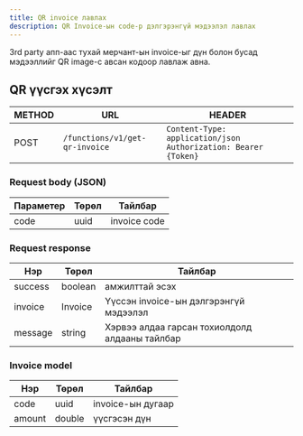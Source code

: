 ```yaml
---
title: QR invoice лавлах
description: QR Invoice-ын code-р дэлгэрэнгүй мэдээлэл лавлах
---
```


3rd party апп-аас тухай мерчант-ын invoice-ыг дүн болон бусад мэдээллийг QR image-с авсан кодоор лавлаж авна.

## QR үүсгэх хүсэлт

| METHOD | URL                            | HEADER                                                           |
| ------ | ------------------------------ | ---------------------------------------------------------------- |
| POST   | `/functions/v1/get-qr-invoice` | `Content-Type: application/json` `Authorization: Bearer {Token}` |

### Request body (JSON)

| Параметер | Төрөл | Тайлбар      |
| --------- | ----- | ------------ |
| code      | uuid  | invoice code |

### Request response

| Нэр     | Төрөл   | Тайлбар                                        |
| ------- | ------- | ---------------------------------------------- |
| success | boolean | амжилттай эсэх                                 |
| invoice | Invoice | Үүссэн invoice-ын дэлгэрэнгүй мэдээлэл         |
| message | string  | Хэрвээ алдаа гарсан тохиолдолд алдааны тайлбар |

### Invoice model

| Нэр    | Төрөл  | Тайлбар           |
| ------ | ------ | ----------------- |
| code   | uuid   | invoice-ын дугаар |
| amount | double | үүсгэсэн дүн      |
